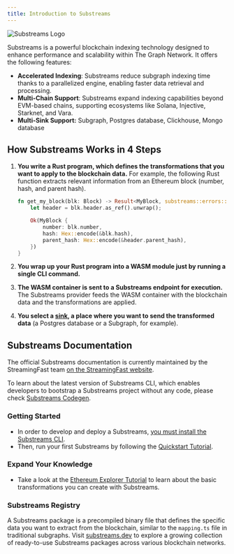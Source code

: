 ```yaml
---
title: Introduction to Substreams
---
```


![Substreams Logo](/img/substreams-logo.png)

Substreams is a powerful blockchain indexing technology designed to enhance performance and scalability within The Graph Network. It offers the following features:

- **Accelerated Indexing**: Substreams reduce subgraph indexing time thanks to a parallelized engine, enabling faster data retrieval and processing.
- **Multi-Chain Support**: Substreams expand indexing capabilities beyond EVM-based chains, supporting ecosystems like Solana, Injective, Starknet, and Vara.
- **Multi-Sink Support:** Subgraph, Postgres database, Clickhouse, Mongo database

## How Substreams Works in 4 Steps

1. **You write a Rust program, which defines the transformations that you want to apply to the blockchain data.** For example, the following Rust function extracts relevant information from an Ethereum block (number, hash, and parent hash).

   ```rust
   fn get_my_block(blk: Block) -> Result<MyBlock, substreams::errors::Error> {
       let header = blk.header.as_ref().unwrap();

       Ok(MyBlock {
           number: blk.number,
           hash: Hex::encode(&blk.hash),
           parent_hash: Hex::encode(&header.parent_hash),
       })
   }
   ```

2. **You wrap up your Rust program into a WASM module just by running a single CLI command.**

3. **The WASM container is sent to a Substreams endpoint for execution.** The Substreams provider feeds the WASM container with the blockchain data and the transformations are applied.

4. **You select a [sink](https://substreams.streamingfast.io/documentation/consume/other-sinks), a place where you want to send the transformed data** (a Postgres database or a Subgraph, for example).

## Substreams Documentation

The official Substreams documentation is currently maintained by the StreamingFast team [on the StreamingFast website](https://substreams.streamingfast.io/).

To learn about the latest version of Substreams CLI, which enables developers to bootstrap a Substreams project without any code, please check [Substreams Codegen](https://streamingfastio.medium.com/substreams-codegen-no-code-tool-to-bootstrap-your-project-a11efe0378c6).

### Getting Started

- In order to develop and deploy a Substreams, [you must install the Substreams CLI](https://substreams.streamingfast.io/documentation/consume/installing-the-cli).
- Then, run your first Substreams by following the [Quickstart Tutorial](https://substreams.streamingfast.io/documentation/develop/init-project).

### Expand Your Knowledge

- Take a look at the [Ethereum Explorer Tutorial](https://substreams.streamingfast.io/tutorials/evm) to learn about the basic transformations you can create with Substreams.

### Substreams Registry

A Substreams package is a precompiled binary file that defines the specific data you want to extract from the blockchain, similar to the `mapping.ts` file in traditional subgraphs. Visit [substreams.dev](https://substreams.dev/) to explore a growing collection of ready-to-use Substreams packages across various blockchain networks.
